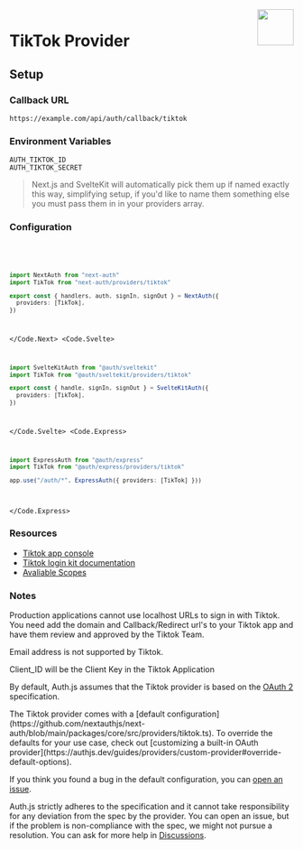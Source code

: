 
<img align="right" src="/img/providers/tiktok.svg" height="64" width="64" />

# TikTok Provider

## Setup

### Callback URL

```
https://example.com/api/auth/callback/tiktok
```

### Environment Variables

```
AUTH_TIKTOK_ID
AUTH_TIKTOK_SECRET
```

> Next.js and SvelteKit will automatically pick them up if named exactly this way, simplifying
> setup, if you'd like to name them something else you must pass them in in your providers array.

### Configuration

<Code>
  <Code.Next>

```ts filename="/auth.ts"
import NextAuth from "next-auth"
import TikTok from "next-auth/providers/tiktok"

export const { handlers, auth, signIn, signOut } = NextAuth({
  providers: [TikTok],
})
```

  </Code.Next>
  <Code.Svelte>

```ts filename="/src/auth.ts"
import SvelteKitAuth from "@auth/sveltekit"
import TikTok from "@auth/sveltekit/providers/tiktok"

export const { handle, signIn, signOut } = SvelteKitAuth({
  providers: [TikTok],
})
```

  </Code.Svelte>
  <Code.Express>

```ts filename="/src/app.ts"
import ExpressAuth from "@auth/express"
import TikTok from "@auth/express/providers/tiktok"

app.use("/auth/*", ExpressAuth({ providers: [TikTok] }))
```

  </Code.Express>
</Code>

### Resources

- [Tiktok app console](https://developers.tiktok.com/)
- [Tiktok login kit documentation](https://developers.tiktok.com/doc/login-kit-web/)
- [Avaliable Scopes](https://developers.tiktok.com/doc/tiktok-api-scopes/)

### Notes

Production applications cannot use localhost URLs to sign in with Tiktok. You need add the domain and Callback/Redirect url's to your Tiktok app and have them review and approved by the Tiktok Team.

<Callout type="warning">

Email address is not supported by Tiktok.

</Callout>

Client_ID will be the Client Key in the Tiktok Application

By default, Auth.js assumes that the Tiktok provider is
based on the [OAuth 2](https://www.rfc-editor.org/rfc/rfc6749.html) specification.

<Callout>
The Tiktok provider comes with a [default configuration](https://github.com/nextauthjs/next-auth/blob/main/packages/core/src/providers/tiktok.ts).
To override the defaults for your use case, check out [customizing a built-in OAuth provider](https://authjs.dev/guides/providers/custom-provider#override-default-options).

</Callout>

If you think you found a bug in the default configuration, you can [open an issue](https://authjs.dev/new/provider-issue).

Auth.js strictly adheres to the specification and it cannot take responsibility for any deviation from
the spec by the provider. You can open an issue, but if the problem is non-compliance with the spec,
we might not pursue a resolution. You can ask for more help in [Discussions](https://authjs.dev/new/github-discussions).
